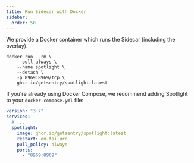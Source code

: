 ```yaml
---
title: Run Sidecar with Docker
sidebar:
  order: 50
---
```



We provide a Docker container which runs the Sidecar (including the overlay).

```shell
docker run --rm \
    --pull always \
    --name spotlight \
    --detach \
    -p 8969:8969/tcp \
    ghcr.io/getsentry/spotlight:latest
```

If you're already using Docker Compose, we recommend adding Spotlight to your `docker-compose.yml` file:


```yaml
version: "3.7"
services:
  # ...
  spotlight:
    image: ghcr.io/getsentry/spotlight:latest
    restart: on-failure
    pull_policy: always
    ports:
      - "8969:8969"
```
